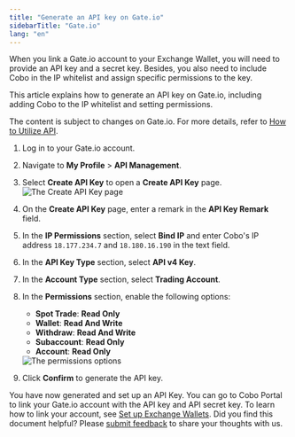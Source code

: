 ```yaml
---
title: "Generate an API key on Gate.io"
sidebarTitle: "Gate.io"
lang: "en"
---
```


When you link a Gate.io account to your Exchange Wallet, you will need to provide an API key and a secret key. Besides, you also need to include Cobo in the IP whitelist and assign specific permissions to the key.

This article explains how to generate an API key on Gate.io, including adding Cobo to the IP whitelist and setting permissions.

<Note>The content is subject to changes on Gate.io. For more details, refer to <a href="https://www.gate.io/help/guide/faq/17521/how-to-utilize-api">How to Utilize API</a>.</Note>

1. Log in to your Gate.io account.
2. Navigate to **My Profile** > **API Management**.
3. Select **Create API Key** to open a **Create API Key** page.
    <img src="/en/images/exchange-wallet/gate_1.png" className="screenshot_modal" alt="The Create API Key page" />
4. On the **Create API Key** page, enter a remark in the **API Key Remark** field.
5. In the **IP Permissions** section, select **Bind IP** and enter Cobo's IP address `18.177.234.7` and `18.180.16.190` in the text field.
6. In the **API Key Type** section, select **API v4 Key**.
7. In the **Account Type** section, select **Trading Account**.
8. In the **Permissions** section, enable the following options:
    - **Spot Trade**: **Read Only**
    - **Wallet**: **Read And Write**
    - **Withdraw**: **Read And Write**
    - **Subaccount**: **Read Only**
    - **Account**: **Read Only**
    <img src="/en/images/exchange-wallet/gate_2.png" className="screenshot_modal" alt="The permissions options" />

9. Click **Confirm** to generate the API key.

You have now generated and set up an API Key. You can go to Cobo Portal to link your Gate.io account with the API key and API secret key. To learn how to link your account, see [Set up Exchange Wallets](/en/portal/exchange-wallets/set-up). 
<Tip>Did you find this document helpful? Please [submit feedback](https://forms.zohopublic.com/cobo/form/DocumentFeedbackForm/formperma/QvLOhxJv1_JMsJ-1dleZ8Itb_7rzN-LtgvsDdxosoVI?referrername=manuals) to share your thoughts with us.</Tip>